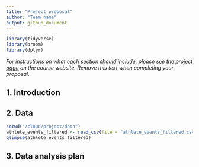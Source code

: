 ```yaml
---
title: "Project proposal"
author: "Team name"
output: github_document
---
```


```r
library(tidyverse)
library(broom)
library(dplyr)
```

*For instructions on what each section should include, please see the [project page](https://idsed.digital/assessments/project/#proposal) on the course website. Remove this text when completing your proposal*.

## 1. Introduction



## 2. Data

```r
setwd("/cloud/project/data")
athlete_events_filtered <- read_csv(file = "athlete_events_filtered.csv")
glimpse(athlete_events_filtered)
```


## 3. Data analysis plan



